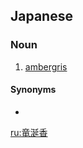 ==Japanese==
{{ja-kanjitab|りゅう|ぜん|こう|yomi=o}}

===Noun===
{{ja-noun|りゅうぜんこう}}

# [[ambergris]] {{gloss|fatty substance}}

====Synonyms====
* {{ja-r|アンバーグリス}}

[[ru:竜涎香]]